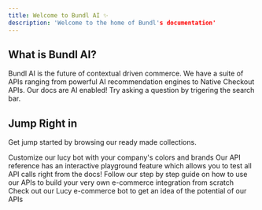 ```yaml
---
title: Welcome to Bundl AI ✨
description: 'Welcome to the home of Bundl's documentation'
---
```


## What is Bundl AI?

Bundl AI is the future of contextual driven commerce. We have a suite of APIs ranging from powerful AI recommendation engines to Native Checkout APIs.
<Note>
  Our docs are AI enabled! Try asking a question by trigering the search bar.
</Note>
## Jump Right in

Get jump started by browsing our ready made collections.

<CardGroup cols={2}>
  <Card
    title="Quickstart"
    icon="palette"
    href="https://docs.bundl.ai/quickstart"
  >
    Customize our lucy bot with your company's colors and brands
  </Card>
  <Card
    title="Reference APIs"
    icon="code"
    href="https://docs.bundl.ai/api-reference"
  >
    Our API reference has an interactive playground feature which allows you to test all API calls right from the docs!
  </Card>
  <Card
    title="Setup Guide"
    icon="screwdriver-wrench"
    href="https://docs.bundl.ai/getting-started"
  >
    Follow our step by step guide on how to use our APIs to build your very own e-commerce integration from scratch
  </Card>
  <Card
    title="Lucy Bot"
    icon="stars"
    href="https://app.bundl.ai/bot"
  >
    Check out our Lucy e-commerce bot to get an idea of the potential of our APIs
  </Card>
</CardGroup>
